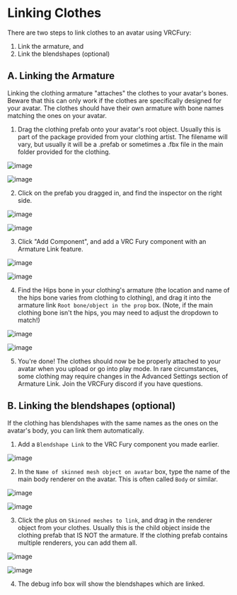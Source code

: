 # Linking Clothes

There are two steps to link clothes to an avatar using VRCFury:
1. Link the armature, and
1. Link the blendshapes (optional)

## A. Linking the Armature

Linking the clothing armature "attaches" the clothes to your avatar's bones. Beware that this can only work if the clothes are specifically designed for your avatar. The clothes should have their own armature with bone names matching the ones on your avatar.

1. Drag the clothing prefab onto your avatar's root object. Usually this is part of the package provided from your clothing artist. The filename will vary, but usually it will be a .prefab or sometimes a .fbx file in the main folder provided for the clothing.

![image](assets/linking-clothes/230131953-9111baff-001c-4242-b681-130e49824e9f.png)

>>

![image](assets/linking-clothes/230132050-1744f6f3-2198-47de-8d47-ac31e406ba34.png)

2. Click on the prefab you dragged in, and find the inspector on the right side.

![image](assets/linking-clothes/230132154-146568b7-87ce-446b-887a-d1798dbfc02e.png)

![image](assets/linking-clothes/230132215-9b69760b-b4fa-404c-b091-dff886929c76.png)

3. Click "Add Component", and add a VRC Fury component with an Armature Link feature.

![image](assets/linking-clothes/230132323-fa7422c1-f883-4d3c-b498-ad100bf0a617.png)

![image](assets/linking-clothes/230132433-c5303b3a-00d2-4fd3-9b13-4edf71d0681e.png)

4. Find the Hips bone in your clothing's armature (the location and name of the hips bone varies from clothing to clothing), and drag it into the armature link `Root bone/object in the prop` box. (Note, if the main clothing bone isn't the hips, you may need to adjust the dropdown to match!)

![image](assets/linking-clothes/230132683-8d76bb60-4de3-4b24-bc05-fc53b145f98b.png)

![image](assets/linking-clothes/230132775-ecb27869-a61f-4f0f-82e3-7dcdc01d6b5b.png)

5. You're done! The clothes should now be be properly attached to your avatar when you upload or go into play mode. In rare circumstances, some clothing may require changes in the Advanced Settings section of Armature Link. Join the VRCFury discord if you have questions.

## B. Linking the blendshapes (optional)

If the clothing has blendshapes with the same names as the ones on the avatar's body, you can link them automatically.

1. Add a `Blendshape Link` to the VRC Fury component you made earlier.

![image](assets/linking-clothes/230133123-1c50e6c3-80e4-4240-b0c2-ddc1702c711f.png)

2. In the `Name of skinned mesh object on avatar` box, type the name of the main body renderer on the avatar. This is often called `Body` or similar.

![image](assets/linking-clothes/230133360-6ce020fd-f479-4ec2-929b-614635d69234.png)

![image](assets/linking-clothes/230133401-4ab09f83-1597-470d-855f-d40e4ed56909.png)

3. Click the plus on `Skinned meshes to link`, and drag in the renderer object from your clothes. Usually this is the child object inside the clothing prefab that IS NOT the armature. If the clothing prefab contains multiple renderers, you can add them all.

![image](assets/linking-clothes/230133576-b00cdb08-c061-428c-aa4f-29651c46b5be.png)

![image](assets/linking-clothes/230133626-e9c6f7b1-3419-4c22-836f-33fd0cecfe61.png)

4. The debug info box will show the blendshapes which are linked.
